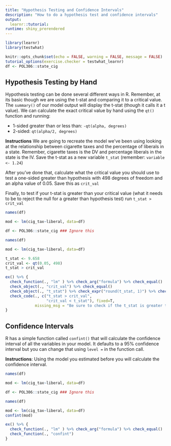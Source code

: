 ```yaml
---
title: "Hypothesis Testing and Confidence Intervals"
description: "How to do a hypothesis test and confidence intervals"
output:
  learnr::tutorial:
runtime: shiny_prerendered
---
```


```r
library(learnr)
library(testwhat)

knitr::opts_chunk$set(echo = FALSE, warning = FALSE, message = FALSE)
tutorial_options(exercise.checker = testwhat_learnr)
df <- POL306::state_cig

```

## Hypothesis Testing by Hand 

Hypothesis testing can be done several different ways in R. Remember, at its basic though we are using the t-stat and comparing it to a critical value. The `summary()` of our model output will display the t-stat (though it calls it a t value). We can calculate the exact critical value by hand using the `qt()` function and running: 

- 1-sided greater than or less than: `-qt(alpha, degrees)`
- 2-sided: `qt(alpha/2, degrees)`

**Instructions**
We are going to recreate the model we've been using looking at the relationship between cigarette taxes and the percentage of liberals in a state. Remember, cigarette taxes is the DV and percentage liberals in the state is the IV. Save the t-stat as a new variable `t_stat` (remember: `variable <- 1.24`)

After you've done that, calculate what the critical value you should use to test a one-sided greater than hypothesis with 498 degrees of freedom and an alpha value of 0.05. Save this as `crit_val`

Finally, to test if your t-stat is greater than your critical value (what it needs to be to reject the null for a greater than hypothesis test) run `t_stat > crit_val`


```r
names(df)

mod <- lm(cig_tax~liberal, data=df)

```

```r
df <- POL306::state_cig ### Ignore this

names(df)

mod <- lm(cig_tax~liberal, data=df)

t_stat <- 9.658
crit_val <- qt(0.05, 498)
t_stat > crit_val

```

```r
ex() %>% {
  check_function(., "lm" ) %>% check_arg("formula") %>% check_equal()
  check_object(., "crit_val") %>% check_equal()
  check_object(., "t_stat") %>% check_expr("round(t_stat, 1)") %>% check_result() %>% check_equal(incorrect_msg="t_stat needs to be the same as what is shown in the output of summary() with a rounding tolerance of 1 decimal point")
  check_code(., c("t_stat > crit_val", 
                  "crit_val < t_stat"), fixed=T, 
             missing_msg = "Be sure to check if the t_stat is greater than the crit_val")
}

```



## Confidence Intervals

R has a simple function called `confint()` that will calculate the confidence interval of all the variables in your model. It defaults to a 95% confidence interval but you can change that using `level = ` in the function call. 

**Instructions**:
Using the model you estimated before you will calculate the confidence interval. 

```r
names(df)

mod <- lm(cig_tax~liberal, data=df)

```

```r
df <- POL306::state_cig ### Ignore this

names(df)

mod <- lm(cig_tax~liberal, data=df)
confint(mod)

```

```r
ex() %>% {
  check_function(., "lm" ) %>% check_arg("formula") %>% check_equal()
  check_function(., "confint")
}

```




